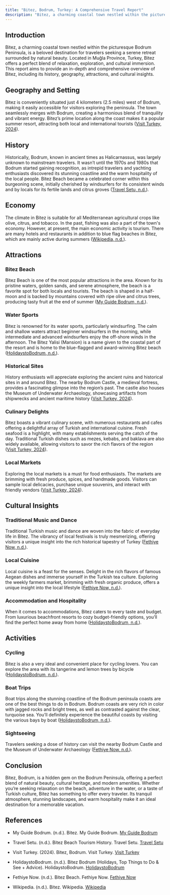```yaml
---
title: "Bitez, Bodrum, Turkey: A Comprehensive Travel Report"
description: "Bitez, a charming coastal town nestled within the picturesque Bodrum Peninsula"
---
```


## Introduction

Bitez, a charming coastal town nestled within the picturesque Bodrum Peninsula, is a beloved destination for travelers seeking a serene retreat surrounded by natural beauty. Located in Muğla Province, Turkey, Bitez offers a perfect blend of relaxation, exploration, and cultural immersion. This report aims to provide an in-depth and comprehensive overview of Bitez, including its history, geography, attractions, and cultural insights.

## Geography and Setting

Bitez is conveniently situated just 4 kilometers (2.5 miles) west of Bodrum, making it easily accessible for visitors exploring the peninsula. The town seamlessly merges with Bodrum, creating a harmonious blend of tranquility and vibrant energy. Bitez’s prime location along the coast makes it a popular summer resort, attracting both local and international tourists ([Visit Turkey, 2024](https://visitturkey.in/district/bitez-bodrum/)).

## History

Historically, Bodrum, known in ancient times as Halicarnassus, was largely unknown to mainstream travelers. It wasn’t until the 1970s and 1980s that Bodrum started gaining recognition, as intrepid travelers and yachting enthusiasts discovered its stunning coastline and the warm hospitality of the local people. Bitez Beach became a celebrated corner within this burgeoning scene, initially cherished by windsurfers for its consistent winds and by locals for its fertile lands and citrus groves ([Travel Setu, n.d.](https://travelsetu.com/guide/bitez-beach-tourism/bitez-beach-tourism-history)).

## Economy

The climate in Bitez is suitable for all Mediterranean agricultural crops like olive, citrus, and tobacco. In the past, fishing was also a part of the town's economy. However, at present, the main economic activity is tourism. There are many hotels and restaurants in addition to blue flag beaches in Bitez, which are mainly active during summers ([Wikipedia, n.d.](https://en.wikipedia.org/wiki/Bitez)).

## Attractions

### Bitez Beach

Bitez Beach is one of the most popular attractions in the area. Known for its pristine waters, golden sands, and serene atmosphere, the beach is a favorite spot for both locals and tourists. The beach is shaped in a half-moon and is backed by mountains covered with ripe olive and citrus trees, producing tasty fruit at the end of summer ([My Guide Bodrum, n.d.](https://www.myguidebodrum.com/regionalinfo/bitez)).

### Water Sports

Bitez is renowned for its water sports, particularly windsurfing. The calm and shallow waters attract beginner windsurfers in the morning, while intermediate and advanced windsurfers enjoy the off-shore winds in the afternoon. The Bitez Yalisi (Mansion) is a name given to the coastal part of the resort and is home to the blue-flagged and award-winning Bitez beach ([HolidaystoBodrum, n.d.](https://holidaystobodrum.com/towns-resorts/bitez/)).

### Historical Sites

History enthusiasts will appreciate exploring the ancient ruins and historical sites in and around Bitez. The nearby Bodrum Castle, a medieval fortress, provides a fascinating glimpse into the region’s past. The castle also houses the Museum of Underwater Archaeology, showcasing artifacts from shipwrecks and ancient maritime history ([Visit Turkey, 2024](https://visitturkey.in/district/bitez-bodrum/)).

### Culinary Delights

Bitez boasts a vibrant culinary scene, with numerous restaurants and cafes offering a delightful array of Turkish and international cuisine. Fresh seafood is a highlight, with many establishments serving the catch of the day. Traditional Turkish dishes such as mezes, kebabs, and baklava are also widely available, allowing visitors to savor the rich flavors of the region ([Visit Turkey, 2024](https://visitturkey.in/district/bitez-bodrum/)).

### Local Markets

Exploring the local markets is a must for food enthusiasts. The markets are brimming with fresh produce, spices, and handmade goods. Visitors can sample local delicacies, purchase unique souvenirs, and interact with friendly vendors ([Visit Turkey, 2024](https://visitturkey.in/district/bitez-bodrum/)).

## Cultural Insights

### Traditional Music and Dance

Traditional Turkish music and dance are woven into the fabric of everyday life in Bitez. The vibrancy of local festivals is truly mesmerizing, offering visitors a unique insight into the rich historical tapestry of Turkey ([Fethiye Now, n.d.](https://fethiyenow.com/blog/bitez-beach/)).

### Local Cuisine

Local cuisine is a feast for the senses. Delight in the rich flavors of famous Aegean dishes and immerse yourself in the Turkish tea culture. Exploring the weekly farmers market, brimming with fresh organic produce, offers a unique insight into the local lifestyle ([Fethiye Now, n.d.](https://fethiyenow.com/blog/bitez-beach/)).

### Accommodation and Hospitality

When it comes to accommodations, Bitez caters to every taste and budget. From luxurious beachfront resorts to cozy budget-friendly options, you’ll find the perfect home away from home ([HolidaystoBodrum, n.d.](https://holidaystobodrum.com/towns-resorts/bitez/)).

## Activities

### Cycling

Bitez is also a very ideal and convenient place for cycling lovers. You can explore the area with its tangerine and lemon trees by bicycle ([HolidaystoBodrum, n.d.](https://holidaystobodrum.com/towns-resorts/bitez/)).

### Boat Trips

Boat trips along the stunning coastline of the Bodrum peninsula coasts are one of the best things to do in Bodrum. Bodrum coasts are very rich in color with jagged rocks and bright trees, as well as contrasted against the clear, turquoise sea. You’ll definitely experience the beautiful coasts by visiting the various bays by boat ([HolidaystoBodrum, n.d.](https://holidaystobodrum.com/towns-resorts/bitez/)).

### Sightseeing

Travelers seeking a dose of history can visit the nearby Bodrum Castle and the Museum of Underwater Archaeology ([Fethiye Now, n.d.](https://fethiyenow.com/blog/bitez-beach/)).

## Conclusion

Bitez, Bodrum, is a hidden gem on the Bodrum Peninsula, offering a perfect blend of natural beauty, cultural heritage, and modern amenities. Whether you’re seeking relaxation on the beach, adventure in the water, or a taste of Turkish culture, Bitez has something to offer every traveler. Its tranquil atmosphere, stunning landscapes, and warm hospitality make it an ideal destination for a memorable vacation.

## References

* My Guide Bodrum. (n.d.). Bitez. My Guide Bodrum. [My Guide Bodrum](https://www.myguidebodrum.com/regionalinfo/bitez)

* Travel Setu. (n.d.). Bitez Beach Tourism History. Travel Setu. [Travel Setu](https://travelsetu.com/guide/bitez-beach-tourism/bitez-beach-tourism-history)

* Visit Turkey. (2024). Bitez, Bodrum. Visit Turkey. [Visit Turkey](https://visitturkey.in/district/bitez-bodrum/)

* HolidaystoBodrum. (n.d.). Bitez Bodrum (Holidays, Top Things to Do & See + Advice). HolidaystoBodrum. [HolidaystoBodrum](https://holidaystobodrum.com/towns-resorts/bitez/)

* Fethiye Now. (n.d.). Bitez Beach. Fethiye Now. [Fethiye Now](https://fethiyenow.com/blog/bitez-beach/)

* Wikipedia. (n.d.). Bitez. Wikipedia. [Wikipedia](https://en.wikipedia.org/wiki/Bitez)